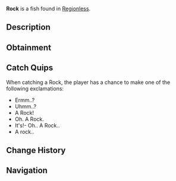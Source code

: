 {{FishInfobox
|image          = Rock.png
|rarity         = Trash
|sea            = First Sea
|location       = [[Regionless]]
|sublocation    = 
|sources        = Crab Cage, Fishing Rod, Volcanic Geode
|radar_location = 
|xp             = 10
|weather        = 
|time           = 
|season         = 
|bait           = Magnet
|base_weight    = 21
|base_value     = 15
|weight_range   = 6
|base_chance    = 50
|base_resil     = 90
}}
'''Rock''' is a {{Rarity|Trash}} fish found in [[Regionless]].

== Description ==
{{Description|It's not a boulder.. It's a rock! Found in rocky bodies of water.|Bestiary Entry}}

== Obtainment ==
{{Description|Found in rocky bodies of water.|Bestiary Hint}}
{{Fish Availability|
Desolate Deep/Brine Pool
Desolate Deep/Desolate Pocket
Roslit Bay/Roslit Volcano
Sunstone Island/Crate Cave
Vertigo/Vertigos Dip
|top_rods      = 
Champions Rod\324336.62\234749.02;
Depthseeker Rod\323442.41\228840.43;
Firefly Rod\323277.08\243547.94;
Rapid Rod\321838.08\250356.05;
Avalanche Rod\321466.49\228897;
Firework Rod\272888.23\263114.58;
Crystalized Rod\272888.23\263114.58;
Auric Rod\287162.99\261495.96;
Fungal Rod\278034.16\260416.89;
Astralhook Rod\227786.56\256721.42;
Verdant Shear Rod\310115.97\191250;
Blazebringer Rod\281942.14\203361.01;
Zeus Rod\280207.71\190759.62;
No-Life Rod\277071.74\224385.78;
Volcanic Rod\273703.57\144886.36;
Challenger's Rod\253600.68\204574.59;
Free Spirit Rod\241610.57\195044.52;
Trident Rod\231906.23\156226.97;
Seraphic Rod\223502.45\223502.45;
Rod Of The Depths\222565.51\185930.07;
Ethereal Prism Rod\221921.33\221921.33;
Rod Of The Forgotten Fang\207069.68\204089.16;
Rod Of The Exalted One\178876.85\174309.44;
Steady Rod\118028.48\107817.65
|recommended   = Depthseeker Rod
}}

== Catch Quips ==
When catching a Rock, the player has a chance to make one of the following exclamations:
* Ermm..?
* Uhmm..?
* A Rock!
* Oh. A Rock.
* It's!- Oh.. A Rock..
* A rock..

== Change History ==
{{Change History|{{subst:Current Version}}}}

== Navigation ==
{{Fish Navbox|Regionless}}